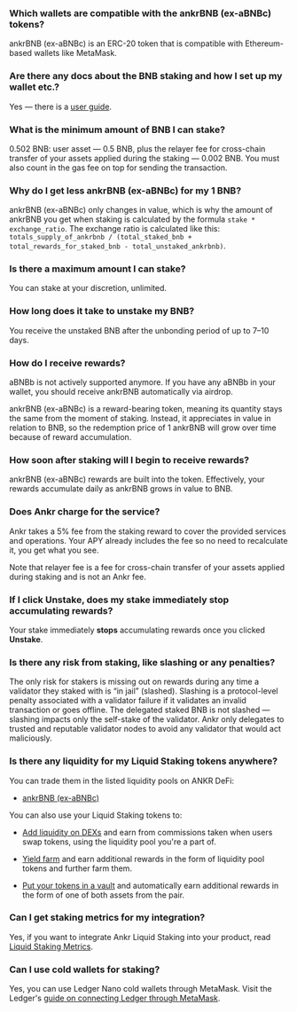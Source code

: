 ### Which wallets are compatible with the ankrBNB (ex-aBNBc) tokens?

ankrBNB (ex-aBNBc) is an ERC-20 token that is compatible with Ethereum-based wallets like MetaMask.

### Are there any docs about the BNB staking and how I set up my wallet etc.?

Yes — there is a [user guide](https://www.ankr.com/docs/staking/liquid-staking/bnb/stake/).

### What is the minimum amount of BNB I can stake?

0.502 BNB: user asset — 0.5 BNB, plus the relayer fee for cross-chain transfer of your assets applied during the staking — 0.002 BNB. You must also count in the gas fee on top for sending the transaction.

### Why do I get less ankrBNB (ex-aBNBc) for my 1 BNB?

ankrBNB (ex-aBNBc) only changes in value, which is why the amount of ankrBNB you get when staking is calculated by the formula `stake * exchange_ratio`. The exchange ratio is calculated like this: `totals_supply_of_ankrbnb / (total_staked_bnb + total_rewards_for_staked_bnb - total_unstaked_ankrbnb)`.

### Is there a maximum amount I can stake?

You can stake at your discretion, unlimited.

### How long does it take to unstake my BNB?

You receive the unstaked BNB after the unbonding period of up to 7–10 days.

### How do I receive rewards?

aBNBb is not actively supported anymore. If you have any aBNBb in your wallet, you should receive ankrBNB automatically via airdrop.  

  

ankrBNB (ex-aBNBc) is a reward-bearing token, meaning its quantity stays the same from the moment of staking. Instead, it appreciates in value in relation to BNB, so the redemption price of 1 ankrBNB will grow over time because of reward accumulation.

### How soon after staking will I begin to receive rewards?

ankrBNB (ex-aBNBc) rewards are built into the token. Effectively, your rewards accumulate daily as ankrBNB grows in value to BNB.

### Does Ankr charge for the service?

Ankr takes a 5% fee from the staking reward to cover the provided services and operations. Your APY already includes the fee so no need to recalculate it, you get what you see.  

  

Note that relayer fee is a fee for cross-chain transfer of your assets applied during staking and is not an Ankr fee.

### If I click Unstake, does my stake immediately stop accumulating rewards?

Your stake immediately **stops** accumulating rewards once you clicked **Unstake**.

### Is there any risk from staking, like slashing or any penalties?

The only risk for stakers is missing out on rewards during any time a validator they staked with is “in jail” (slashed). Slashing is a protocol-level penalty associated with a validator failure if it validates an invalid transaction or goes offline. The delegated staked BNB is not slashed — slashing impacts only the self-stake of the validator. Ankr only delegates to trusted and reputable validator nodes to avoid any validator that would act maliciously.

### Is there any liquidity for my Liquid Staking tokens anywhere?

You can trade them in the listed liquidity pools on ANKR DeFi:

* [ankrBNB (ex-aBNBc)](https://www.ankr.com/staking/defi/?assets=ankrBNB)

You can also use your Liquid Staking tokens to:

* [Add liquidity on DEXs](https://www.ankr.com/docs/staking/defi/liquidity-pools/) and earn from commissions taken when users swap tokens, using the liquidity pool you're a part of.

* [Yield farm](https://www.ankr.com/docs/staking/defi/yield-farming/) and earn additional rewards in the form of liquidity pool tokens and further farm them.

* [Put your tokens in a vault](https://www.ankr.com/docs/staking/defi/vaults/) and automatically earn additional rewards in the form of one of both assets from the pair.

### Can I get staking metrics for my integration?

Yes, if you want to integrate Ankr Liquid Staking into your product, read [Liquid Staking Metrics](https://www.ankr.com/docs/staking/for-integrators/restful-api/staking-metrics/).

### Can I use cold wallets for staking?

Yes, you can use Ledger Nano cold wallets through MetaMask. Visit the Ledger's [guide on connecting Ledger through MetaMask](https://www.ledger.com/academy/security/the-safest-way-to-use-metamask).
